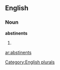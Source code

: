 ==English==

===Noun===
'''abstinents'''

# {{plural of|[[abstinent]]}}

[[Category:English plurals]]

[[ar:abstinents]]